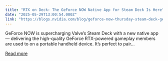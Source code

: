 ```yaml
---
title: "RTX on Deck: The GeForce NOW Native App for Steam Deck Is Here"
date: "2025-05-29T13:00:54.000Z"
link: "https://blogs.nvidia.com/blog/geforce-now-thursday-steam-deck-geforce-now/"
---
```


GeForce NOW is supercharging Valve’s Steam Deck with a new native app — delivering the high-quality GeForce RTX-powered gameplay members are used to on a portable handheld device. It’s perfect to pair...

[Read more](https://blogs.nvidia.com/blog/geforce-now-thursday-steam-deck-geforce-now/)

